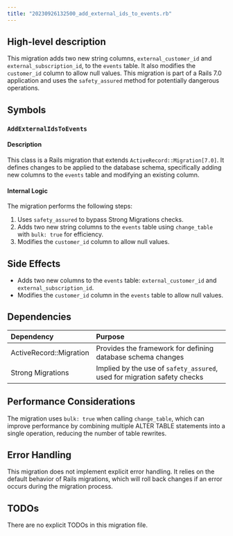 ```yaml
---
title: "20230926132500_add_external_ids_to_events.rb"
---
```


## High-level description
This migration adds two new string columns, `external_customer_id` and `external_subscription_id`, to the `events` table. It also modifies the `customer_id` column to allow null values. This migration is part of a Rails 7.0 application and uses the `safety_assured` method for potentially dangerous operations.

## Symbols

### `AddExternalIdsToEvents`
#### Description
This class is a Rails migration that extends `ActiveRecord::Migration[7.0]`. It defines changes to be applied to the database schema, specifically adding new columns to the `events` table and modifying an existing column.

#### Internal Logic
The migration performs the following steps:
1. Uses `safety_assured` to bypass Strong Migrations checks.
2. Adds two new string columns to the `events` table using `change_table` with `bulk: true` for efficiency.
3. Modifies the `customer_id` column to allow null values.

## Side Effects
- Adds two new columns to the `events` table: `external_customer_id` and `external_subscription_id`.
- Modifies the `customer_id` column in the `events` table to allow null values.

## Dependencies
| Dependency | Purpose |
|:-----------|:--------|
| ActiveRecord::Migration | Provides the framework for defining database schema changes |
| Strong Migrations | Implied by the use of `safety_assured`, used for migration safety checks |

## Performance Considerations
The migration uses `bulk: true` when calling `change_table`, which can improve performance by combining multiple ALTER TABLE statements into a single operation, reducing the number of table rewrites.

## Error Handling
This migration does not implement explicit error handling. It relies on the default behavior of Rails migrations, which will roll back changes if an error occurs during the migration process.

## TODOs
There are no explicit TODOs in this migration file.